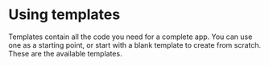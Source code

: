 # Using templates




Templates contain all the code you need for a complete app. You can use one as a starting point, or start with a blank template
to create from scratch. These are the available templates.

<TemplateTileGrid>
  <TemplateTile
    name="experience-post"
    description="Create an experience using blocks."
    image={ImageExperiencePost}
  />
  <TemplateTile
    name="experience-post-pro"
    description="Create an experience using blocks and includes folder structure scaffolding."
    image={ImageExperiencePostPro}
  />
  <TemplateTile name="forms" description="Let users add content." image={ImageForms} />
  <TemplateTile name="image-uploads" description="Use an image in your app." image={ImageUploads} />
  <TemplateTile name="menu-action" description="Add a menu action." image={ImageMenuAction} />
  <TemplateTile
    name="app-settings"
    description="Add user-configured settings."
    image={ImageAppSettings}
  />
  <TemplateTile
    name="redis"
    description="Add a database to store and retrieve data from your app."
    image={ImageRedis}
  />
  <TemplateTile name="triggers" description="Set an event trigger." image={ImageTriggers} />
  <TemplateTile name="empty" description="A blank canvas" image={ImageEmpty} />
</TemplateTileGrid>
